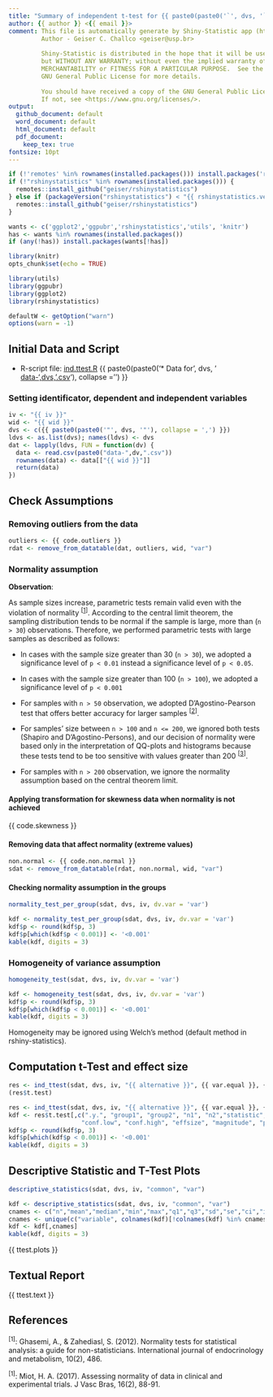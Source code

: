 ```yaml
---
title: "Summary of independent t-test for {{ paste0(paste0('`', dvs, '`'), collapse = ',') }} with `{{ iv }}`"
author: {{ author }} <{{ email }}>
comment: This file is automatically generate by Shiny-Statistic app (https://statistic.geiser.tech/)
         Author - Geiser C. Challco <geiser@usp.br>
         
         Shiny-Statistic is distributed in the hope that it will be useful,
         but WITHOUT ANY WARRANTY; without even the implied warranty of
         MERCHANTABILITY or FITNESS FOR A PARTICULAR PURPOSE.  See the
         GNU General Public License for more details.
         
         You should have received a copy of the GNU General Public License.
         If not, see <https://www.gnu.org/licenses/>.
output:
  github_document: default
  word_document: default
  html_document: default
  pdf_document:
    keep_tex: true
fontsize: 10pt
---
```


```r
if (!'remotes' %in% rownames(installed.packages())) install.packages('remotes')
if (!"rshinystatistics" %in% rownames(installed.packages())) {
  remotes::install_github("geiser/rshinystatistics")
} else if (packageVersion("rshinystatistics") < "{{ rshinystatistics.version }}") {
  remotes::install_github("geiser/rshinystatistics")
}

wants <- c('ggplot2','ggpubr','rshinystatistics','utils', 'knitr')
has <- wants %in% rownames(installed.packages())
if (any(!has)) install.packages(wants[!has])

library(knitr)
opts_chunk$set(echo = TRUE)

library(utils)
library(ggpubr)
library(ggplot2)
library(rshinystatistics)

defaultW <- getOption("warn")
options(warn = -1)
```

## Initial Data and Script

* R-script file: [ind.ttest.R](ind.ttest.R)
{{ paste0(paste0('* Data for ', dvs, ' [data-',dvs,'.csv](data-',dvs,'.csv)'), collapse = '\n') }}

### Setting identificator, dependent and independent variables

```r
iv <- "{{ iv }}"
wid <- "{{ wid }}"
dvs <- c({{ paste0(paste0('"', dvs, '"'), collapse = ',') }})
ldvs <- as.list(dvs); names(ldvs) <- dvs
dat <- lapply(ldvs, FUN = function(dv) {
  data <- read.csv(paste0("data-",dv,".csv"))
  rownames(data) <- data[["{{ wid }}"]]
  return(data)
})
```

## Check Assumptions

### Removing outliers from the data

```r
outliers <- {{ code.outliers }}
rdat <- remove_from_datatable(dat, outliers, wid, "var")
```

### Normality assumption

**Observation**:

As sample sizes increase, parametric tests remain valid even with the violation of normality <sup>[[1](#references)]</sup>.
According to the central limit theorem, the sampling distribution tends to be normal if the sample is large, more than (`n > 30`) observations. Therefore, we performed parametric tests with large samples as described as follows: 

- In cases with the sample size greater than 30 (`n > 30`), we adopted a significance level of `p < 0.01` instead a significance level of `p < 0.05`.

- In cases with the sample size greater than 100 (`n > 100`), we adopted a significance level of `p < 0.001`

- For samples with `n > 50` observation, we adopted D'Agostino-Pearson test that offers better accuracy for larger samples <sup>[[2](#references)]</sup>.

- For samples' size between `n > 100` and `n <= 200`, we ignored both tests (Shapiro and D'Agostino-Persons), and our decision of normality were based only in the interpretation of QQ-plots and histograms because these tests tend to be too sensitive with values greater than 200 <sup>[[3](#references)]</sup>.

- For samples with `n > 200` observation, we ignore the normality assumption based on the central theorem limit.

#### Applying transformation for skewness data when normality is not achieved

{{ code.skewness }}


#### Removing data that affect normality (extreme values)

```r
non.normal <- {{ code.non.normal }}
sdat <- remove_from_datatable(rdat, non.normal, wid, "var")
```



#### Checking normality assumption in the groups

```r
normality_test_per_group(sdat, dvs, iv, dv.var = 'var')
```

```r
kdf <- normality_test_per_group(sdat, dvs, iv, dv.var = 'var')
kdf$p <- round(kdf$p, 3)
kdf$p[which(kdf$p < 0.001)] <- '<0.001'
kable(kdf, digits = 3)
```

### Homogeneity of variance assumption

```r
homogeneity_test(sdat, dvs, iv, dv.var = 'var')
```

```r
kdf <- homogeneity_test(sdat, dvs, iv, dv.var = 'var')
kdf$p <- round(kdf$p, 3)
kdf$p[which(kdf$p < 0.001)] <- '<0.001'
kable(kdf, digits = 3)
```

Homogeneity may be ignored using Welch's method (default method in rshiny-statistics).


## Computation t-Test and effect size

```r
res <- ind_ttest(sdat, dvs, iv, "{{ alternative }}", {{ var.equal }}, {{ hedges.correction }}, dv.var='var', as.list=T)
(res$t.test)
```

```r
res <- ind_ttest(sdat, dvs, iv, "{{ alternative }}", {{ var.equal }}, {{ hedges.correction }}, dv.var='var', as.list=T)
kdf <- res$t.test[,c(".y.", "group1", "group2", "n1", "n2","statistic", "df", "p", "estimate",
                    "conf.low", "conf.high", "effsize", "magnitude", "p.signif")]
kdf$p <- round(kdf$p, 3)
kdf$p[which(kdf$p < 0.001)] <- '<0.001'
kable(kdf, digits = 3)
```

## Descriptive Statistic and T-Test Plots 

```r
descriptive_statistics(sdat, dvs, iv, "common", "var")
```

```r
kdf <- descriptive_statistics(sdat, dvs, iv, "common", "var")
cnames <- c("n","mean","median","min","max","q1","q3","sd","se","ci","iqr","mad")
cnames <- unique(c("variable", colnames(kdf)[!colnames(kdf) %in% cnames], "n", "mean", "median","sd","se","ci"))
kdf <- kdf[,cnames]
kable(kdf, digits = 3)
```

{{ ttest.plots  }}


## Textual Report

{{ ttest.text }}

## References

<sup>[1]</sup>: Ghasemi, A., & Zahediasl, S. (2012). Normality tests for statistical analysis: a guide for non-statisticians. International journal of endocrinology and metabolism, 10(2), 486.

<sup>[1]</sup>: Miot, H. A. (2017). Assessing normality of data in clinical and experimental trials. J Vasc Bras, 16(2), 88-91.
